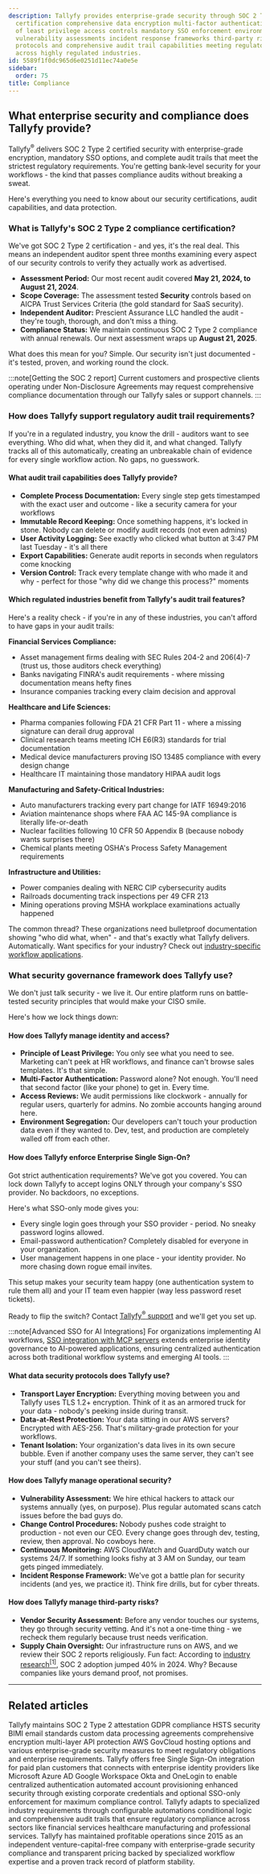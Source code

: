 ```yaml
---
description: Tallyfy provides enterprise-grade security through SOC 2 Type 2 compliance
  certification comprehensive data encryption multi-factor authentication principle
  of least privilege access controls mandatory SSO enforcement environment segregation
  vulnerability assessments incident response frameworks third-party risk management
  protocols and comprehensive audit trail capabilities meeting regulatory requirements
  across highly regulated industries.
id: 5589f1f0dc965d6e0251d11ec74a0e5e
sidebar:
  order: 75
title: Compliance
---
```



## What enterprise security and compliance does Tallyfy provide?

Tallyfy<sup>®</sup> delivers SOC 2 Type 2 certified security with enterprise-grade encryption, mandatory SSO options, and complete audit trails that meet the strictest regulatory requirements. You're getting bank-level security for your workflows - the kind that passes compliance audits without breaking a sweat.

Here's everything you need to know about our security certifications, audit capabilities, and data protection.

### What is Tallyfy's SOC 2 Type 2 compliance certification?

We've got SOC 2 Type 2 certification - and yes, it's the real deal. This means an independent auditor spent three months examining every aspect of our security controls to verify they actually work as advertised.

- **Assessment Period:** Our most recent audit covered **May 21, 2024, to August 21, 2024**.
- **Scope Coverage:** The assessment tested **Security** controls based on AICPA Trust Services Criteria (the gold standard for SaaS security).
- **Independent Auditor:** Prescient Assurance LLC handled the audit - they're tough, thorough, and don't miss a thing.
- **Compliance Status:** We maintain continuous SOC 2 Type 2 compliance with annual renewals. Our next assessment wraps up **August 21, 2025**.

What does this mean for you? Simple. Our security isn't just documented - it's tested, proven, and working round the clock.

:::note[Getting the SOC 2 report]
Current customers and prospective clients operating under Non-Disclosure Agreements may request comprehensive compliance documentation through our Tallyfy sales or support channels.
:::

### How does Tallyfy support regulatory audit trail requirements?

If you're in a regulated industry, you know the drill - auditors want to see everything. Who did what, when they did it, and what changed. Tallyfy tracks all of this automatically, creating an unbreakable chain of evidence for every single workflow action. No gaps, no guesswork.

#### What audit trail capabilities does Tallyfy provide?

- **Complete Process Documentation:** Every single step gets timestamped with the exact user and outcome - like a security camera for your workflows
- **Immutable Record Keeping:** Once something happens, it's locked in stone. Nobody can delete or modify audit records (not even admins)
- **User Activity Logging:** See exactly who clicked what button at 3:47 PM last Tuesday - it's all there
- **Export Capabilities:** Generate audit reports in seconds when regulators come knocking
- **Version Control:** Track every template change with who made it and why - perfect for those "why did we change this process?" moments

#### Which regulated industries benefit from Tallyfy's audit trail features?

Here's a reality check - if you're in any of these industries, you can't afford to have gaps in your audit trails:

**Financial Services Compliance:**
- Asset management firms dealing with SEC Rules 204-2 and 206(4)-7 (trust us, those auditors check everything)
- Banks navigating FINRA's audit requirements - where missing documentation means hefty fines
- Insurance companies tracking every claim decision and approval

**Healthcare and Life Sciences:**
- Pharma companies following FDA 21 CFR Part 11 - where a missing signature can derail drug approval
- Clinical research teams meeting ICH E6(R3) standards for trial documentation
- Medical device manufacturers proving ISO 13485 compliance with every design change
- Healthcare IT maintaining those mandatory HIPAA audit logs

**Manufacturing and Safety-Critical Industries:**
- Auto manufacturers tracking every part change for IATF 16949:2016
- Aviation maintenance shops where FAA AC 145-9A compliance is literally life-or-death
- Nuclear facilities following 10 CFR 50 Appendix B (because nobody wants surprises there)
- Chemical plants meeting OSHA's Process Safety Management requirements

**Infrastructure and Utilities:**
- Power companies dealing with NERC CIP cybersecurity audits
- Railroads documenting track inspections per 49 CFR 213
- Mining operations proving MSHA workplace examinations actually happened

The common thread? These organizations need bulletproof documentation showing "who did what, when" - and that's exactly what Tallyfy delivers. Automatically. Want specifics for your industry? Check out [industry-specific workflow applications](/products/pro/tutorials/industry-specific-workflow-applications/).

### What security governance framework does Tallyfy use?

We don't just talk security - we live it. Our entire platform runs on battle-tested security principles that would make your CISO smile.

Here's how we lock things down:

#### How does Tallyfy manage identity and access?

- **Principle of Least Privilege:** You only see what you need to see. Marketing can't peek at HR workflows, and finance can't browse sales templates. It's that simple.
- **Multi-Factor Authentication:** Password alone? Not enough. You'll need that second factor (like your phone) to get in. Every time.
- **Access Reviews:** We audit permissions like clockwork - annually for regular users, quarterly for admins. No zombie accounts hanging around here.
- **Environment Segregation:** Our developers can't touch your production data even if they wanted to. Dev, test, and production are completely walled off from each other.

#### How does Tallyfy enforce Enterprise Single Sign-On?

Got strict authentication requirements? We've got you covered. You can lock down Tallyfy to accept logins ONLY through your company's SSO provider. No backdoors, no exceptions.

Here's what SSO-only mode gives you:

*   Every single login goes through your SSO provider - period. No sneaky password logins allowed.
*   Email-password authentication? Completely disabled for everyone in your organization.
*   User management happens in one place - your identity provider. No more chasing down rogue email invites.

This setup makes your security team happy (one authentication system to rule them all) and your IT team even happier (way less password reset tickets).

Ready to flip the switch? Contact [Tallyfy<sup>®</sup> support](/products/pro/miscellaneous/support/how-can-i-contact-tallyfys-support-team/) and we'll get you set up.

:::note[Advanced SSO for AI Integrations]
For organizations implementing AI workflows, [SSO integration with MCP servers](/products/pro/integrations/mcp-server/sso-authentication/) extends enterprise identity governance to AI-powered applications, ensuring centralized authentication across both traditional workflow systems and emerging AI tools.
:::

#### What data security protocols does Tallyfy use?

- **Transport Layer Encryption:** Everything moving between you and Tallyfy uses TLS 1.2+ encryption. Think of it as an armored truck for your data - nobody's peeking inside during transit.
- **Data-at-Rest Protection:** Your data sitting in our AWS servers? Encrypted with AES-256. That's military-grade protection for your workflows.
- **Tenant Isolation:** Your organization's data lives in its own secure bubble. Even if another company uses the same server, they can't see your stuff (and you can't see theirs).

#### How does Tallyfy manage operational security?

- **Vulnerability Assessment:** We hire ethical hackers to attack our systems annually (yes, on purpose). Plus regular automated scans catch issues before the bad guys do.
- **Change Control Procedures:** Nobody pushes code straight to production - not even our CEO. Every change goes through dev, testing, review, then approval. No cowboys here.
- **Continuous Monitoring:** AWS CloudWatch and GuardDuty watch our systems 24/7. If something looks fishy at 3 AM on Sunday, our team gets pinged immediately.
- **Incident Response Framework:** We've got a battle plan for security incidents (and yes, we practice it). Think fire drills, but for cyber threats.

#### How does Tallyfy manage third-party risks?

- **Vendor Security Assessment:** Before any vendor touches our systems, they go through security vetting. And it's not a one-time thing - we recheck them regularly because trust needs verification.
- **Supply Chain Oversight:** Our infrastructure runs on AWS, and we review their SOC 2 reports religiously. Fun fact: According to [industry research](https://www.brightdefense.com/resources/soc-2-compliance-requirements-your-essential-2024-overview/)<a href="https://www.brightdefense.com/resources/soc-2-compliance-requirements-your-essential-2024-overview/" rel="nofollow noopener noreferrer" target="_blank"><sup>[1]</sup></a>, SOC 2 adoption jumped 40% in 2024. Why? Because companies like yours demand proof, not promises.

<PageTree />

---


## Related articles
<CardGrid>
<LinkTitleCard header="<b>Miscellaneous > Terms & legals</b>" href="/products/pro/miscellaneous/terms-legals/" > Tallyfy maintains SOC 2 Type 2 attestation GDPR compliance HSTS security BIMI email standards custom data processing agreements comprehensive encryption multi-layer API protection AWS GovCloud hosting options and various enterprise-grade security measures to meet regulatory obligations and enterprise requirements. </LinkTitleCard>
<LinkTitleCard header="<b>Integrations > Authentication and SSO</b>" href="/products/pro/integrations/authentication/" > Tallyfy offers free Single Sign-On integration for paid plan customers that connects with enterprise identity providers like Microsoft Azure AD Google Workspace Okta and OneLogin to enable centralized authentication automated account provisioning enhanced security through existing corporate credentials and optional SSO-only enforcement for maximum compliance control. </LinkTitleCard>
<LinkTitleCard header="<b>Tutorials > Industry-specific workflow applications</b>" href="/products/pro/tutorials/industry-specific-workflow-applications/" > Tallyfy adapts to specialized industry requirements through configurable automations conditional logic and comprehensive audit trails that ensure regulatory compliance across sectors like financial services healthcare manufacturing and professional services. </LinkTitleCard>
<LinkTitleCard header="<b>Miscellaneous > About Tallyfy</b>" href="/products/pro/miscellaneous/about-tallyfy/" > Tallyfy has maintained profitable operations since 2015 as an independent venture-capital-free company with enterprise-grade security compliance and transparent pricing backed by specialized workflow expertise and a proven track record of platform stability. </LinkTitleCard>
</CardGrid>